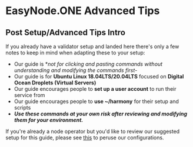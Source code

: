 # EasyNode.ONE Advanced Tips
## Post Setup/Advanced Tips Intro
If you already have a validator setup and landed here there's only a few notes to keep in mind when adapting these to your setup:
- Our guide is **not for clicking and pasting commands without understanding and modifying the commands first*- 
- Our guide is for **Ubuntu Linux 18.04LTS/20.04LTS** focused on **Digital Ocean Droplets \(Virtual Servers\)**
- Our guide encourages people to **set up a user account** to run their service from
- Our guide encourages people to **use ~/harmony** for their setup and scripts
- _**Use these commands at your own risk after reviewing and modifying them for your environment.**_

If you're already a node operator but you'd like to review our suggested setup for this guide, please see [this](/new/users) to peruse our configurations.


